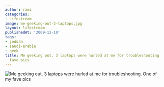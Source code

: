 ```yaml
---
author: rami
categories:
- Lifestream
image: me-geeking-out-3-laptops.jpg
layout: lifestream
publishedAt: '2009-12-10'
tags:
- jeddah
- saudi-arabia
- geek
title: Me geeking out. 3 laptops were hurled at me for troubleshooting. One of my
  fave pics
---
```


![Me geeking out. 3 laptops were hurled at me for troubleshooting. One of my fave pics](/assets/images/content/lifestream/me-geeking-out-3-laptops.jpg)
